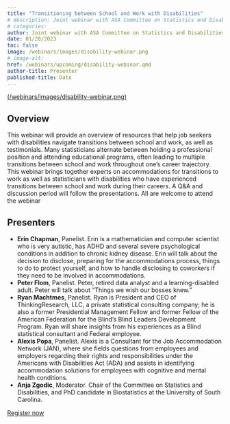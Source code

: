 ```yaml
---
title: "Transitioning between School and Work with Disabilities"
# description: Joint webinar with ASA Committee on Statistics and Disabilities and ASA Committee on Career Development
# categories:
author: Joint webinar with ASA Committee on Statistics and Disabilities, JEDI Outreach Group, and ASA Committee on Career Development
date: 01/20/2023
toc: false
image: /webinars/images/disability-webinar.png
# image-alt:
href: /webinars/upcoming/disability-webinar.qmd 
author-title: Presenter
published-title: Date
---
```

<!-- Add flyer image here -->
[(/webinars/images/disability-webinar.png)](https://amstat.zoom.us/webinar/register/WN_i1G1bJGrSjyQj2jbjpg5nQ)

## Overview
This webinar will provide an overview of resources that help job seekers with disabilities navigate
transitions between school and work, as well as testimonials. Many statisticians alternate between holding a
professional position and attending educational programs, often leading to multiple transitions between school
and work throughout one's career trajectory. This webinar brings together experts on accommodations for
transitions to work as well as statisticians with disabilities who have experienced transitions between school
and work during their careers. A Q&A and discussion period will follow the presentations. All are welcome to
attend the webinar

## Presenters
* **Erin Chapman**, Panelist. Erin is a mathematician and computer scientist who is very autistic, has ADHD and
several severe psychological conditions in addition to chronic kidney disease. Erin will talk about the
decision to disclose, preparing for the accommodations process, things to do to protect yourself, and
how to handle disclosing to coworkers if they need to be involved in accommodations.
* **Peter Flom**, Panelist. Peter, retired data analyst and a learning-disabled adult. Peter will talk about “Things we
wish our bosses knew.”
* **Ryan Machtmes**, Panelist. Ryan is President and CEO of ThinkingResearch, LLC, a private statistical consulting
company; he is also a former Presidential Management Fellow and former Fellow of the American
Federation for the Blind’s Blind Leaders Development Program. Ryan will share insights from his
experiences as a Blind statistical consultant and Federal employee.
* **Alexis Popa**, Panelist. Alexis is a Consultant for the Job Accommodation Network (JAN), where she fields
questions from employees and employers regarding their rights and responsibilities under the
Americans with Disabilities Act (ADA) and assists in identifying accommodation solutions for employees
with cognitive and mental health conditions.
* **Anja Zgodic**, Moderator. Chair of the Committee on Statistics and Disabilities, and PhD candidate in
Biostatistics at the University of South Carolina.

<!-- Add url to registration page so that button is clickable -->
[Register now](https://amstat.zoom.us/webinar/register/WN_i1G1bJGrSjyQj2jbjpg5nQ){.button .button1}

<!-- Activate sections below once event becomes a "past webinar" -->
<!-- ## Recording
{{< video https://www.youtube.com/embed/zu95d2gYoTc >}}

## Slides
[![](/webinars/images/incorporating-diversity.png)](https://drive.google.com/file/d/1mKil-a244bGMPzaV6TcpPY74asFbi6no/view) -->

